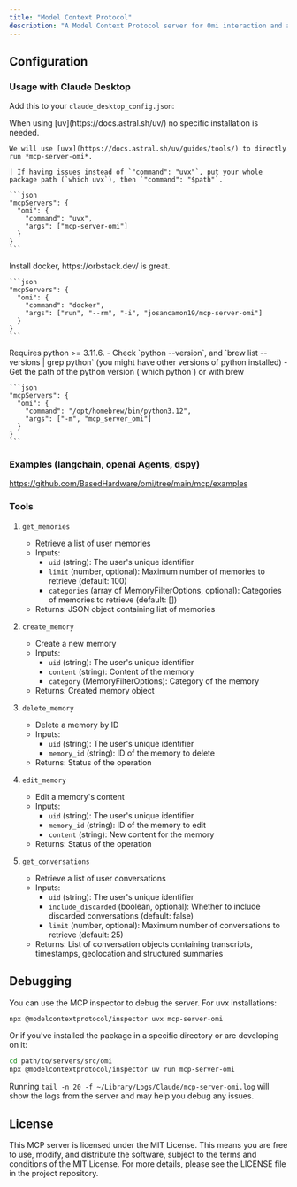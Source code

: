 ```yaml
---
title: "Model Context Protocol"
description: "A Model Context Protocol server for Omi interaction and automation. This server provides tools to read, search, and manipulate Memories and Conversations."
---
```


## Configuration

### Usage with Claude Desktop

Add this to your `claude_desktop_config.json`:

<AccordionGroup>
  <Accordion title="Using uvx">
    When using [uv](https://docs.astral.sh/uv/) no specific installation is needed.

    We will use [uvx](https://docs.astral.sh/uv/guides/tools/) to directly run *mcp-server-omi*.

    | If having issues instead of `"command": "uvx"`, put your whole package path (`which uvx`), then `"command": "$path"`.

    ```json
    "mcpServers": {
      "omi": {
        "command": "uvx",
        "args": ["mcp-server-omi"]
      }
    }
    ```
  </Accordion>

  <Accordion title="Using docker">
    Install docker, https://orbstack.dev/ is great.

    ```json
    "mcpServers": {
      "omi": {
        "command": "docker",
        "args": ["run", "--rm", "-i", "josancamon19/mcp-server-omi"]
      }
    }
    ```
  </Accordion>

  <Accordion title="Using pip installation">
    Requires python >= 3.11.6. 
    - Check `python --version`, and `brew list --versions | grep python` (you might have other versions of python installed)
    - Get the path of the python version (`which python`) or with brew

    ```json
    "mcpServers": {
      "omi": {
        "command": "/opt/homebrew/bin/python3.12",
        "args": ["-m", "mcp_server_omi"]
      }
    }
    ```
  </Accordion>
</AccordionGroup>

### Examples (langchain, openai Agents, dspy)

https://github.com/BasedHardware/omi/tree/main/mcp/examples

### Tools
1. `get_memories`
   - Retrieve a list of user memories
   - Inputs:
     - `uid` (string): The user's unique identifier
     - `limit` (number, optional): Maximum number of memories to retrieve (default: 100)
     - `categories` (array of MemoryFilterOptions, optional): Categories of memories to retrieve (default: [])
   - Returns: JSON object containing list of memories

2. `create_memory`
   - Create a new memory
   - Inputs:
     - `uid` (string): The user's unique identifier
     - `content` (string): Content of the memory
     - `category` (MemoryFilterOptions): Category of the memory
   - Returns: Created memory object

3. `delete_memory`
   - Delete a memory by ID
   - Inputs:
     - `uid` (string): The user's unique identifier
     - `memory_id` (string): ID of the memory to delete
   - Returns: Status of the operation

4. `edit_memory`
   - Edit a memory's content
   - Inputs:
     - `uid` (string): The user's unique identifier
     - `memory_id` (string): ID of the memory to edit
     - `content` (string): New content for the memory
   - Returns: Status of the operation

5. `get_conversations`
   - Retrieve a list of user conversations
   - Inputs:
     - `uid` (string): The user's unique identifier
     - `include_discarded` (boolean, optional): Whether to include discarded conversations (default: false)
     - `limit` (number, optional): Maximum number of conversations to retrieve (default: 25)
   - Returns: List of conversation objects containing transcripts, timestamps, geolocation and structured summaries

## Debugging

You can use the MCP inspector to debug the server. For uvx installations:

```bash
npx @modelcontextprotocol/inspector uvx mcp-server-omi
```

Or if you've installed the package in a specific directory or are developing on it:

```bash
cd path/to/servers/src/omi
npx @modelcontextprotocol/inspector uv run mcp-server-omi
```

Running `tail -n 20 -f ~/Library/Logs/Claude/mcp-server-omi.log` will show the logs from the server and may
help you debug any issues.

## License

This MCP server is licensed under the MIT License. This means you are free to use, modify, and distribute the software, subject to the terms and conditions of the MIT License. For more details, please see the LICENSE file in the project repository.